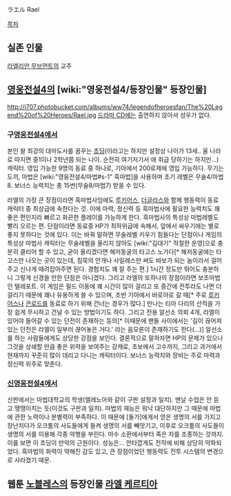 ラエル
Rael

[[목차]]

== 실존 인물 ==
[[라엘리안 무브먼트]]의 교주

== [[영웅전설4]]의 [wiki:"영웅전설4/등장인물" 등장인물] == 
http://i707.photobucket.com/albums/ww74/legendofheroesfan/The%20Legend%20of%20Heroes/Rael.jpg
[[드라마 CD]]에는 출연하지 않아서 성우가 없다.

=== 구[[영웅전설4]]에서 ===
본인 왈 최강의 대마도사를 꿈꾸는 [[초딩]](이라고는 하지만 설정상 나이가 13세.. 울 나라로 따지면 중1이나 2학년쯤 되는 나이.  순전히 여기저기서 애 취급 당하기는 하지만...) 캐릭터. 영입 가능한 9명의 동료 중 하나로, 기아에서 200로제에 영입 가능하다. 무기는 도끼, 마법은 [wiki:"영웅전설4/마법#s-1" 흑마법]을 사용하며 초기 레벨은 무술4/마법8. 보너스 능력치는 총 15번(무술8/마법7) 받을 수 있다.

라엘의 가장 큰 장점이라면 흑마법사임에도 [[루키어스]], [[더글라스]]와 함께 행동력이 동료 캐릭터 중 최상급에 속한다는 것. 이에 마력, 정신력 등 흑마법사에 필요한 능력치도 꽤 좋은 편인지라 빠르고 화끈한 플레이를 가능하게 한다. 흑마법사의 특성상 마법레벨도 빨리 오르는 편. 단점이라면 동료중 HP가 최하위급에 속해서, 앞에서 싸우기에는 별로 좋지 못하다는 것에 있다. 이는 바꿔 말하면 무술레벨 키우기 힘들다는 단점이나 게임의 특성상 마법사 캐릭터는 무술레벨을 올리지 않아도 [wiki:"김대기" 적절한 운영]으로 충분히 클리어 할 수 있고, 굳이 올리겠다면 해저동굴의 타고스 노가다[* 해저동굴에는 타고스만 나오는 곳이 있는데, 침묵의 안개나 사일레스만 써도 바보가 되는 놈이라서 걸어주고 신나게 때려잡아주면 된다. 경험치도 꽤 잘 주는 편.] 1시간 정도만 뛰어도 충분하니 그렇게 신경쓸 만한 단점은 아니겠다.
그리고 라엘의 또하나의 장점이라면 보조마법인 텔레포트. 이 게임은 필드 이동에 꽤 시간이 많이 걸리고 또 중간에 전투라도 나면 더 걸리기 때문에 꽤나 유용하게 쓸 수 있으며, 초반 기아에서 바로아로 갈 때[* 주로 [[루키어스]]나 [[콘로드]]를 동료로 하기 위해 건너는 경우가 많다.] 만나는 티아 다리의 산적을 가장 쉽게 무시하고 건널 수 있는 방법이기도 하다. 그리고 전용 알선소 의뢰 4개, 라엘이 있어야 들어갈 수 있는 던전이 존재하는 등의[* 이때문에 팬들 사이에서는 '길이 끊어져 있는 던전은 라엘이 일부러 끊어놓은 거다.' 라는 음모론이 존재하기도 한다(...)] 알선소를 하는 사람들에게도 상당한 강점을 보인다.
결론적으로 말하자면 HP의 문제가 있으나 그것을 상쇄할 만큼 좋은 위력을 보여주는 강캐로, 초보에서 고수까지, 그리고 과거에서 현재까지 꾸준히 많이 데리고 다니는 캐릭터이다. 보너스 능력치와 장비는 주로 마력과 정신력 위주로 맞춘다.

=== [[신영웅전설4]]에서 ===
신판에서는 마법대학교의 학생(엘레노아와 같이 구판 설정과 일치). 맨날 수업은 안 듣고 땡땡이치는 듯(이것도 구판과 일치). 마법의 재능은 워낙 대단하지만 그 때문에 마법에 관한 노력이나 분별력이 부족하다. 이 때문에 [둘가]에게서 얻은 생명의 서를 가지고 장난치다가 오크툼의 사도들에게 들켜 생명의 서를 빼앗기고, 이후로 오크툼의 사도들이 생명의 서를 이용해 각종 악행을 부린다. 마수 소환에서부터 죽은 자를 조종하는 것까지. 이를 보면 이 초딩이 만악의 근원이다.
성능은... 안타깝게도 전작에 비해 상당히 약화되었다. 흑마법의 화력이 약해진 감도 있고, 큰 장점이었던 행동력도 전투 시스템의 변경으로 사라졌기 때문.

== 웹툰 [[노블레스]]의 등장인물 [[라엘 케르티아]] ==
